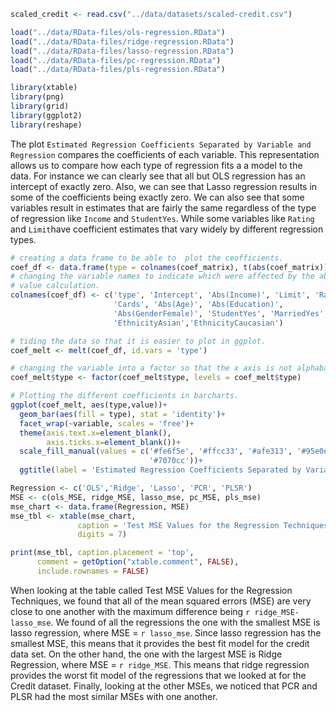 ```r
scaled_credit <- read.csv("../data/datasets/scaled-credit.csv")

load("../data/RData-files/ols-regression.RData")
load("../data/RData-files/ridge-regression.RData")
load("../data/RData-files/lasso-regression.RData")
load("../data/RData-files/pc-regression.RData")
load("../data/RData-files/pls-regression.RData")

library(xtable)
library(png)
library(grid)
library(ggplot2)
library(reshape)
```

The plot `Estimated Regression Coefficients Separated by Variable and Regression` compares the coefficients of each variable. This representation allows us to compare how each type of regression fits a a model to the data. For instance we can clearly see that all but OLS regression has an intercept of exactly zero. Also, we can see that Lasso regression results in some of the coefficients being exactly zero. We can also see that some variables result in estimates that are fairly the same regardless of the type of regression like `Income` and `StudentYes`. While some variables like `Rating` and `Limit`have coefficient estimates that vary widely by different regression types. 
```r
# creating a data frame to be able to  plot the ceofficients.
coef_df <- data.frame(type = colnames(coef_matrix), t(abs(coef_matrix)))
# changing the variable names to indicate which were affected by the absolute
# value calculation.
colnames(coef_df) <- c('type', 'Intercept', 'Abs(Income)', 'Limit', 'Rating',
                       'Cards', 'Abs(Age)', 'Abs(Education)', 
                       'Abs(GenderFemale)', 'StudentYes', 'MarriedYes', 
                       'EthnicityAsian','EthnicityCaucasian')

# tiding the data so that it is easier to plot in ggplot. 
coef_melt <- melt(coef_df, id.vars = 'type')

# changing the variable into a factor so that the x axis is not alphabatized.
coef_melt$type <- factor(coef_melt$type, levels = coef_melt$type)

# Plotting the different coefficients in barcharts. 
ggplot(coef_melt, aes(type,value))+
  geom_bar(aes(fill = type), stat = 'identity')+
  facet_wrap(~variable, scales = 'free')+
  theme(axis.text.x=element_blank(),
        axis.ticks.x=element_blank())+
  scale_fill_manual(values = c('#fe6f5e', '#ffcc33', '#afe313', '#95e0e8',
                               '#7070cc'))+
  ggtitle(label = 'Estimated Regression Coefficients Separated by Variable and Regression')

```


```r
Regression <- c('OLS','Ridge', 'Lasso', 'PCR', 'PLSR')
MSE <- c(ols_MSE, ridge_MSE, lasso_mse, pc_MSE, pls_mse)
mse_chart <- data.frame(Regression, MSE)
mse_tbl <- xtable(mse_chart,
               caption = 'Test MSE Values for the Regression Techniques',
               digits = 7)

print(mse_tbl, caption.placement = 'top',
      comment = getOption("xtable.comment", FALSE),
      include.rownames = FALSE)
```

When looking at the table called Test MSE Values for the Regression Techniques, we found that all of the mean squared errors (MSE) are very close to one another with the maximum difference being `r ridge_MSE-lasso_mse`. We found of all the regressions the one with the smallest MSE is lasso regression, where MSE = `r lasso_mse`. Since lasso regression has the smallest MSE, this means that it provides the best fit model for the credit data set. On the other hand, the one with the largest MSE is Ridge Regression, where MSE = `r ridge_MSE`. This means that ridge regression provides the worst fit model of the regressions that we looked at for the Credit dataset. Finally, looking at the other MSEs, we noticed that PCR and PLSR had the most similar MSEs with one another. 
